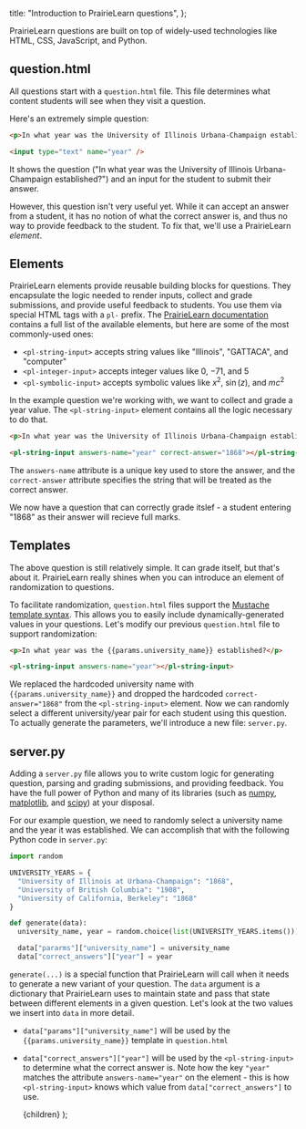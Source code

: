 
  title: "Introduction to PrairieLearn questions",
};

PrairieLearn questions are built on top of widely-used technologies like HTML, CSS, JavaScript, and Python.

## question.html

All questions start with a `question.html` file. This file determines what content students will see when they visit a question.

Here's an extremely simple question:

```html
<p>In what year was the University of Illinois Urbana-Champaign establised?</p>

<input type="text" name="year" />
```

It shows the question ("In what year was the University of Illinois Urbana-Champaign established?") and an input for the student to submit their answer.

However, this question isn't very useful yet. While it can accept an answer from a student, it has no notion of what the correct answer is, and thus no way to provide feedback to the student. To fix that, we'll use a PrairieLearn _element_.

## Elements

PrairieLearn elements provide reusable building blocks for questions. They encapsulate the logic needed to render inputs, collect and grade submissions, and provide useful feedback to students. You use them via special HTML tags with a `pl-` prefix. The [PrairieLearn documentation](https://prairielearn.readthedocs.io/en/latest/elements/) contains a full list of the available elements, but here are some of the most commonly-used ones:

- `<pl-string-input>` accepts string values like "Illinois", "GATTACA", and "computer"
- `<pl-integer-input>` accepts integer values like $0$, $-71$, and $5$
- `<pl-symbolic-input>` accepts symbolic values like $x^2$, $\sin(z)$, and $mc^2$

In the example question we're working with, we want to collect and grade a year value. The `<pl-string-input>` element contains all the logic necessary to do that.

```html
<p>In what year was the University of Illinois Urbana-Champaign established?</p>

<pl-string-input answers-name="year" correct-answer="1868"></pl-string-input>
```

The `answers-name` attribute is a unique key used to store the answer, and the `correct-answer` attribute specifies the string that will be treated as the correct answer.

We now have a question that can correctly grade itslef - a student entering "1868" as their answer will recieve full marks.

## Templates

The above question is still relatively simple. It can grade itself, but that's about it. PrairieLearn really shines when you can introduce an element of randomization to questions.

To facilitate randomization, `question.html` files support the [Mustache template syntax](https://mustache.github.io). This allows you to easily include dynamically-generated values in your questions. Let's modify our previous `question.html` file to support randomization:

```html
<p>In what year was the {{params.university_name}} established?</p>

<pl-string-input answers-name="year"></pl-string-input>
```

We replaced the hardcoded university name with `{{params.university_name}}` and dropped the hardcoded `correct-answer="1868"` from the `<pl-string-input>` element. Now we can randomly select a different university/year pair for each student using this question. To actually generate the parameters, we'll introduce a new file: `server.py`.

## server.py

Adding a `server.py` file allows you to write custom logic for generating question, parsing and grading submissions, and providing feedback. You have the full power of Python and many of its libraries (such as [numpy](https://numpy.org), [matplotlib](https://matplotlib.org), and [scipy](https://www.scipy.org)) at your disposal.

For our example question, we need to randomly select a university name and the year it was established. We can accomplish that with the following Python code in `server.py`:

```python
import random

UNIVERSITY_YEARS = {
  "University of Illinois at Urbana-Champaign": "1868",
  "University of British Columbia": "1908",
  "University of California, Berkeley": "1868"
}

def generate(data):
  university_name, year = random.choice(list(UNIVERSITY_YEARS.items()))

  data["pararms"]["university_name"] = university_name
  data["correct_answers"]["year"] = year
```

`generate(...)` is a special function that PrairieLearn will call when it needs to generate a new variant of your question. The `data` argument is a dictionary that PrairieLearn uses to maintain state and pass that state between different elements in a given question. Let's look at the two values we insert into `data` in more detail.

- `data["params"]["university_name"]` will be used by the `{{params.university_name}}` template in `question.html`
- `data["correct_answers"]["year"]` will be used by the `<pl-string-input>` to determine what the correct answer is. Note how the key `"year"` matches the attribute `answers-name="year"` on the element - this is how `<pl-string-input>` knows which value from `data["correct_answers"]` to use.

  <MarkdownLayout meta={meta}>{children}</MarkdownLayout>
);
